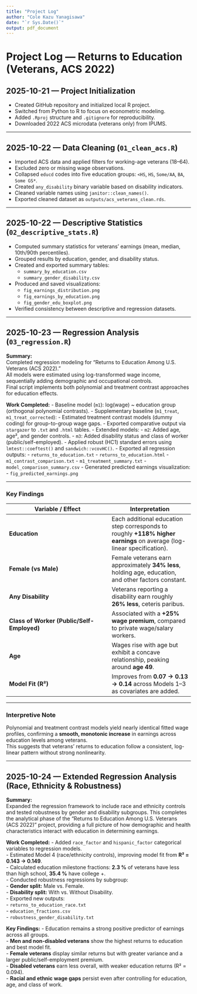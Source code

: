 ```yaml
---
title: "Project Log"
author: "Cole Kazu Yanagisawa"
date: "`r Sys.Date()`"
output: pdf_document
---
```


# Project Log — Returns to Education (Veterans, ACS 2022)

## 2025-10-21 — Project Initialization
- Created GitHub repository and initialized local R project.
- Switched from Python to R to focus on econometric modeling.
- Added `.Rproj` structure and `.gitignore` for reproducibility.
- Downloaded 2022 ACS microdata (veterans only) from IPUMS.

---

## 2025-10-22 — Data Cleaning (`01_clean_acs.R`)
- Imported ACS data and applied filters for working-age veterans (18–64).
- Excluded zero or missing wage observations.
- Collapsed `educd` codes into five education groups: `<HS`, `HS`, `Some/AA`, `BA`, `Some GS*`.
- Created `any_disability` binary variable based on disability indicators.
- Cleaned variable names using `janitor::clean_names()`.
- Exported cleaned dataset as `outputs/acs_veterans_clean.rds`.

---

## 2025-10-22 — Descriptive Statistics (`02_descriptive_stats.R`)
- Computed summary statistics for veterans’ earnings (mean, median, 10th/90th percentiles).
- Grouped results by education, gender, and disability status.
- Created and exported summary tables:
  - `summary_by_education.csv`
  - `summary_gender_disability.csv`
- Produced and saved visualizations:
  - `fig_earnings_distribution.png`
  - `fig_earnings_by_education.png`
  - `fig_gender_edu_boxplot.png`
- Verified consistency between descriptive and regression datasets.

---

## 2025-10-23 — Regression Analysis (`03_regression.R`)

**Summary:**  
Completed regression modeling for “Returns to Education Among U.S. Veterans (ACS 2022).”  
All models were estimated using log-transformed wage income, sequentially adding demographic and occupational controls.  
Final script implements both polynomial and treatment contrast approaches for education effects.

**Work Completed:**
- Baseline model (`m1`): log(wage) ~ education group (orthogonal polynomial contrasts).
- Supplementary baseline (`m1_treat`, `m1_treat_corrected`):
  - Estimated treatment contrast models (dummy coding) for group-to-group wage gaps.
  - Exported comparative output via `stargazer` to `.txt` and `.html` tables.
- Extended models:
  - `m2`: Added age, age², and gender controls.
  - `m3`: Added disability status and class of worker (public/self-employed).
- Applied robust (HC1) standard errors using `lmtest::coeftest()` and `sandwich::vcovHC()`.
- Exported all regression outputs:
  - `returns_to_education.txt`
  - `returns_to_education.html`
  - `m1_contrast_comparison.txt`
  - `m1_treatment_summary.txt`
  - `model_comparison_summary.csv`
- Generated predicted earnings visualization:
  - `fig_predicted_earnings.png`

---

### **Key Findings**
| Variable / Effect | Interpretation |
|--------------------|----------------|
| **Education** | Each additional education step corresponds to roughly **+118% higher earnings** on average (log-linear specification). |
| **Female (vs Male)** | Female veterans earn approximately **34% less**, holding age, education, and other factors constant. |
| **Any Disability** | Veterans reporting a disability earn roughly **26% less**, ceteris paribus. |
| **Class of Worker (Public/Self-Employed)** | Associated with a **+25% wage premium**, compared to private wage/salary workers. |
| **Age** | Wages rise with age but exhibit a concave relationship, peaking around **age 49**. |
| **Model Fit (R²)** | Improves from **0.07 → 0.13 → 0.14** across Models 1–3 as covariates are added. |

---

### **Interpretive Note**
Polynomial and treatment contrast models yield nearly identical fitted wage profiles, confirming a **smooth, monotonic increase** in earnings across education levels among veterans.  
This suggests that veterans’ returns to education follow a consistent, log-linear pattern without strong nonlinearity.

---

## 2025-10-24 — Extended Regression Analysis (Race, Ethnicity & Robustness)

**Summary:**  
Expanded the regression framework to include race and ethnicity controls and tested robustness by gender and disability subgroups. This completes the analytical phase of the “Returns to Education Among U.S. Veterans (ACS 2022)” project, providing a full picture of how demographic and health characteristics interact with education in determining earnings.

**Work Completed:**
- Added `race_factor` and `hispanic_factor` categorical variables to regression models.  
- Estimated Model 4 (race/ethnicity controls), improving model fit from **R² = 0.143 → 0.149**.  
- Calculated education milestone fractions: **2.3 %** of veterans have less than high school, **35.4 %** have college +.  
- Conducted robustness regressions by subgroup:  
  - **Gender split:** Male vs. Female.  
  - **Disability split:** With vs. Without Disability.  
- Exported new outputs:  
  - `returns_to_education_race.txt`  
  - `education_fractions.csv`  
  - `robustness_gender_disability.txt`

**Key Findings:**
- Education remains a strong positive predictor of earnings across all groups.  
- **Men and non-disabled veterans** show the highest returns to education and best model fit.  
- **Female veterans** display similar returns but with greater variance and a larger public/self-employment premium.  
- **Disabled veterans** earn less overall, with weaker education returns (R² = 0.094).  
- **Racial and ethnic wage gaps** persist even after controlling for education, age, and class of work.  
